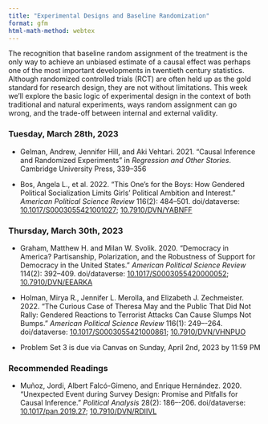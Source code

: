 ```yaml
---
title: "Experimental Designs and Baseline Randomization"
format: gfm
html-math-method: webtex
---
```


The recognition that baseline random assignment of the treatment is 
the only way to achieve an unbiased estimate of a causal effect was perhaps 
one of the most important developments in twentieth century statistics. 
Although randomized controlled trials (RCT) are often held up as the gold 
standard for research design, they are not without limitations. This week 
we'll explore the basic logic of experimental design in the context of 
both traditional and natural experiments, ways random assignment can go 
wrong, and the trade-off between internal and external validity.

### Tuesday, March 28th, 2023

- Gelman, Andrew, Jennifer Hill, and Aki Vehtari. 2021. "Causal Inference and Randomized Experiments" in *Regression and Other Stories*. Cambridge University Press, 339--356

- Bos, Angela L., et al. 2022. "This One’s for the Boys: How Gendered Political Socialization Limits Girls’ Political Ambition and Interest." *American Political Science Review* 116(2): 484--501. doi/dataverse: [10.1017/S0003055421001027](https://doi.org/10.1017/S0003055421001027); [10.7910/DVN/YABNFF](https://dataverse.harvard.edu/dataset.xhtml?persistentId=doi:10.7910/DVN/YABNFF)

### Thursday, March 30th, 2023

- Graham, Matthew H. and Milan W. Svolik. 2020. "Democracy in America? Partisanship, Polarization, and the Robustness of Support for Democracy in the United States." *American Political Science Review* 114(2): 392--409. doi/dataverse: [10.1017/S0003055420000052](https://doi.org/10.1017/S0003055420000052); [10.7910/DVN/EEARKA](https://dataverse.harvard.edu/dataset.xhtml?persistentId=doi:10.7910/DVN/EEARKA)

- Holman, Mirya R., Jennifer L. Merolla, and Elizabeth J. Zechmeister. 2022. "The Curious Case of Theresa May and the Public That Did Not Rally: Gendered Reactions to Terrorist Attacks Can Cause Slumps Not Bumps." *American Political Science Review* 116(1): 249–-264. doi/dataverse: [10.1017/S0003055421000861](https://doi.org/10.1017/S0003055421000861); [10.7910/DVN/VHNPUO](https://dataverse.harvard.edu/dataset.xhtml?persistentId=doi:10.7910/DVN/VHNPUO)

- Problem Set 3 is due via Canvas on Sunday, April 2nd, 2023 by 11:59 PM

### Recommended Readings

- Muñoz, Jordi, Albert Falcó-Gimeno, and Enrique Hernández. 2020. "Unexpected Event during Survey Design: Promise and Pitfalls for Causal Inference." *Political Analysis* 28(2): 186–-206. doi/dataverse: [10.1017/pan.2019.27](https://doi.org/10.1017/pan.2019.27); [10.7910/DVN/RDIIVL](https://doi.org/10.7910/DVN/RDIIVL)